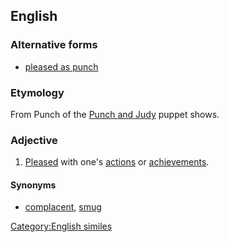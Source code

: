 ==English==

===Alternative forms===
* [[pleased as punch]]

===Etymology===
From Punch of the [[w:Punch and Judy|Punch and Judy]] puppet shows.

===Adjective===
{{en-adj|pos=[[pleased]] [[as]] [[Punch]]|-}}

# {{colloquial}} [[pleased|Pleased]] with one's [[action]]s or [[achievement]]s.

====Synonyms====
* {{sense|pleased with one's actions}} [[complacent]], [[smug]]


[[Category:English similes]]